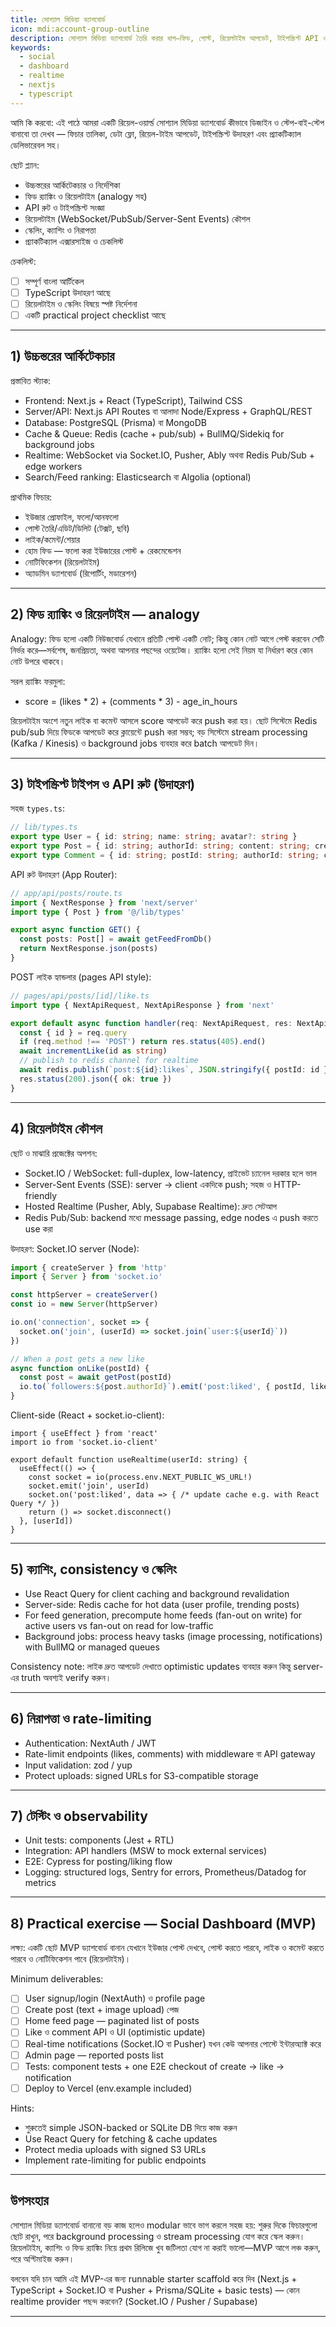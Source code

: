 ```yaml
---
title: সোশ্যাল মিডিয়া ড্যাশবোর্ড
icon: mdi:account-group-outline
description: সোশ্যাল মিডিয়া ড্যাশবোর্ড তৈরি করার ধাপ—ফিড, পোস্ট, রিয়েলটাইম আপডেট, টাইপস্ক্রিপ্ট API ও স্কেলিং কৌশল সহ
keywords:
  - social
  - dashboard
  - realtime
  - nextjs
  - typescript
---
```


আমি কি করবো: এই পাঠে আমরা একটি রিয়েল-ওয়ার্ল্ড সোশ্যাল মিডিয়া ড্যাশবোর্ড কীভাবে ডিজাইন ও স্টেপ-বাই-স্টেপ বানাবো তা দেখব — ফিচার তালিকা, ডেটা ফ্লো, রিয়েল-টাইম আপডেট, টাইপস্ক্রিপ্ট উদাহরণ এবং প্র্যাকটিক্যাল ডেলিভারেবল সহ।

ছোট প্ল্যান:
- উচ্চস্তরের আর্কিটেকচার ও নির্দেশিকা
- ফিড র‍্যাঙ্কিং ও রিয়েলটাইম (analogy সহ)
- API রুট ও টাইপস্ক্রিপ্ট সংজ্ঞা
- রিয়েলটাইম (WebSocket/PubSub/Server-Sent Events) কৌশল
- স্কেলিং, ক্যাশিং ও নিরাপত্তা
- প্র্যাকটিক্যাল এক্সারসাইজ ও চেকলিস্ট

চেকলিস্ট:
- [ ] সম্পূর্ণ বাংলা আর্টিকেল
- [ ] TypeScript উদাহরণ আছে
- [ ] রিয়েলটাইম ও স্কেলিং বিষয়ে স্পষ্ট নির্দেশনা
- [ ] একটি practical project checklist আছে

---

## 1) উচ্চস্তরের আর্কিটেকচার

প্রস্তাবিত স্ট্যাক:
- Frontend: Next.js + React (TypeScript), Tailwind CSS
- Server/API: Next.js API Routes বা আলাদা Node/Express + GraphQL/REST
- Database: PostgreSQL (Prisma) বা MongoDB
- Cache & Queue: Redis (cache + pub/sub) + BullMQ/Sidekiq for background jobs
- Realtime: WebSocket via Socket.IO, Pusher, Ably অথবা Redis Pub/Sub + edge workers
- Search/Feed ranking: Elasticsearch বা Algolia (optional)

প্রাথমিক ফিচার:
- ইউজার প্রোফাইল, ফলো/আনফলো
- পোস্ট তৈরি/এডিট/ডিলিট (টেক্সট, ছবি)
- লাইক/কমেন্ট/শেয়ার
- হোম ফিড — ফলো করা ইউজারের পোস্ট + রেকমেন্ডেশন
- নোটিফিকেশন (রিয়েলটাইম)
- অ্যাডমিন ড্যাশবোর্ড (রিপোর্টিং, মডারেশন)

---

## 2) ফিড র‌্যাঙ্কিং ও রিয়েলটাইম — analogy

Analogy: ফিড হলো একটি নিউজবোর্ড যেখানে প্রতিটি পোস্ট একটি নোট; কিন্তু কোন নোট আগে পেস্ট করবেন সেটি নির্ভর করে—সর্বশেষ, জনপ্রিয়তা, অথবা আপনার পছন্দের ওয়েটেজ। র‍্যাঙ্কিং হলো সেই নিয়ম যা নির্ধারণ করে কোন নোট উপরে থাকবে।

সরল র‌্যাঙ্কিং ফরমুলা:
- score = (likes * 2) + (comments * 3) - age_in_hours

রিয়েলটাইম অংশে নতুন লাইক বা কমেন্ট আসলে score আপডেট করে push করা হয়। ছোট সিস্টেমে Redis pub/sub দিয়ে ফিডকে আপডেট করে ক্লায়েন্টে push করা সম্ভব; বড় সিস্টেমে stream processing (Kafka / Kinesis) ও background jobs ব্যবহার করে batch আপডেট দিন।

---

## 3) টাইপস্ক্রিপ্ট টাইপস ও API রুট (উদাহরণ)

সহজ `types.ts`:

```ts
// lib/types.ts
export type User = { id: string; name: string; avatar?: string }
export type Post = { id: string; authorId: string; content: string; createdAt: string; likes: number }
export type Comment = { id: string; postId: string; authorId: string; content: string; createdAt: string }
```

API রুট উদাহরণ (App Router):

```ts
// app/api/posts/route.ts
import { NextResponse } from 'next/server'
import type { Post } from '@/lib/types'

export async function GET() {
  const posts: Post[] = await getFeedFromDb()
  return NextResponse.json(posts)
}
```

POST লাইক হ্যান্ডলার (pages API style):

```ts
// pages/api/posts/[id]/like.ts
import type { NextApiRequest, NextApiResponse } from 'next'

export default async function handler(req: NextApiRequest, res: NextApiResponse) {
  const { id } = req.query
  if (req.method !== 'POST') return res.status(405).end()
  await incrementLike(id as string)
  // publish to redis channel for realtime
  await redis.publish(`post:${id}:likes`, JSON.stringify({ postId: id }))
  res.status(200).json({ ok: true })
}
```

---

## 4) রিয়েলটাইম কৌশল

ছোট ও মাঝারি প্রজেক্টের অপশন:
- Socket.IO / WebSocket: full-duplex, low-latency, প্রাইভেট চ্যানেল দরকার হলে ভাল
- Server-Sent Events (SSE): server → client একদিকে push; সহজ ও HTTP-friendly
- Hosted Realtime (Pusher, Ably, Supabase Realtime): দ্রুত সেটআপ
- Redis Pub/Sub: backend মধ্যে message passing, edge nodes এ push করতে use করা

উদাহরণ: Socket.IO server (Node):

```ts
import { createServer } from 'http'
import { Server } from 'socket.io'

const httpServer = createServer()
const io = new Server(httpServer)

io.on('connection', socket => {
  socket.on('join', (userId) => socket.join(`user:${userId}`))
})

// When a post gets a new like
async function onLike(postId) {
  const post = await getPost(postId)
  io.to(`followers:${post.authorId}`).emit('post:liked', { postId, likes: post.likes })
}
```

Client-side (React + socket.io-client):

```tsx
import { useEffect } from 'react'
import io from 'socket.io-client'

export default function useRealtime(userId: string) {
  useEffect(() => {
    const socket = io(process.env.NEXT_PUBLIC_WS_URL!)
    socket.emit('join', userId)
    socket.on('post:liked', data => { /* update cache e.g. with React Query */ })
    return () => socket.disconnect()
  }, [userId])
}
```

---

## 5) ক্যাশিং, consistency ও স্কেলিং

- Use React Query for client caching and background revalidation
- Server-side: Redis cache for hot data (user profile, trending posts)
- For feed generation, precompute home feeds (fan-out on write) for active users vs fan-out on read for low-traffic
- Background jobs: process heavy tasks (image processing, notifications) with BullMQ or managed queues

Consistency note: লাইক দ্রুত আপডেট দেখাতে optimistic updates ব্যবহার করুন কিন্তু server-এর truth অবশ্যই verify করুন।

---

## 6) নিরাপত্তা ও rate-limiting

- Authentication: NextAuth / JWT
- Rate-limit endpoints (likes, comments) with middleware বা API gateway
- Input validation: zod / yup
- Protect uploads: signed URLs for S3-compatible storage

---

## 7) টেস্টিং ও observability

- Unit tests: components (Jest + RTL)
- Integration: API handlers (MSW to mock external services)
- E2E: Cypress for posting/liking flow
- Logging: structured logs, Sentry for errors, Prometheus/Datadog for metrics

---

## 8) Practical exercise — Social Dashboard (MVP)

লক্ষ্য: একটি ছোট MVP ড্যাশবোর্ড বানান যেখানে ইউজার পোস্ট দেখবে, পোস্ট করতে পারবে, লাইক ও কমেন্ট করতে পারবে ও নোটিফিকেশন পাবে (রিয়েলটাইম)।

Minimum deliverables:
- [ ] User signup/login (NextAuth) ও profile page
- [ ] Create post (text + image upload) পেজ
- [ ] Home feed page — paginated list of posts
- [ ] Like ও comment API ও UI (optimistic update)
- [ ] Real-time notifications (Socket.IO বা Pusher) যখন কেউ আপনার পোস্টে ইন্টারঅ্যাক্ট করে
- [ ] Admin page — reported posts list
- [ ] Tests: component tests + one E2E checkout of create → like → notification
- [ ] Deploy to Vercel (env.example included)

Hints:
- শুরুতেই simple JSON-backed or SQLite DB দিয়ে কাজ করুন
- Use React Query for fetching & cache updates
- Protect media uploads with signed S3 URLs
- Implement rate-limiting for public endpoints

---

## উপসংহার

সোশ্যাল মিডিয়া ড্যাশবোর্ড বানানো বড় কাজ হলেও modular ভাবে ভাগ করলে সহজ হয়: শুরুর দিকে ফিচারগুলো ছোট রাখুন, পরে background processing ও stream processing যোগ করে স্কেল করুন। রিয়েলটাইম, ক্যাশিং ও ফিড র‌্যাঙ্কিং নিয়ে প্রথম রিলিজে খুব জটিলতা যোগ না করাই ভালো—MVP আগে লঞ্চ করুন, পরে অপ্টিমাইজ করুন।

বলবেন যদি চান আমি এই MVP-এর জন্য runnable starter scaffold করে দিব (Next.js + TypeScript + Socket.IO বা Pusher + Prisma/SQLite + basic tests) — কোন realtime provider পছন্দ করবেন? (Socket.IO / Pusher / Supabase)

---
